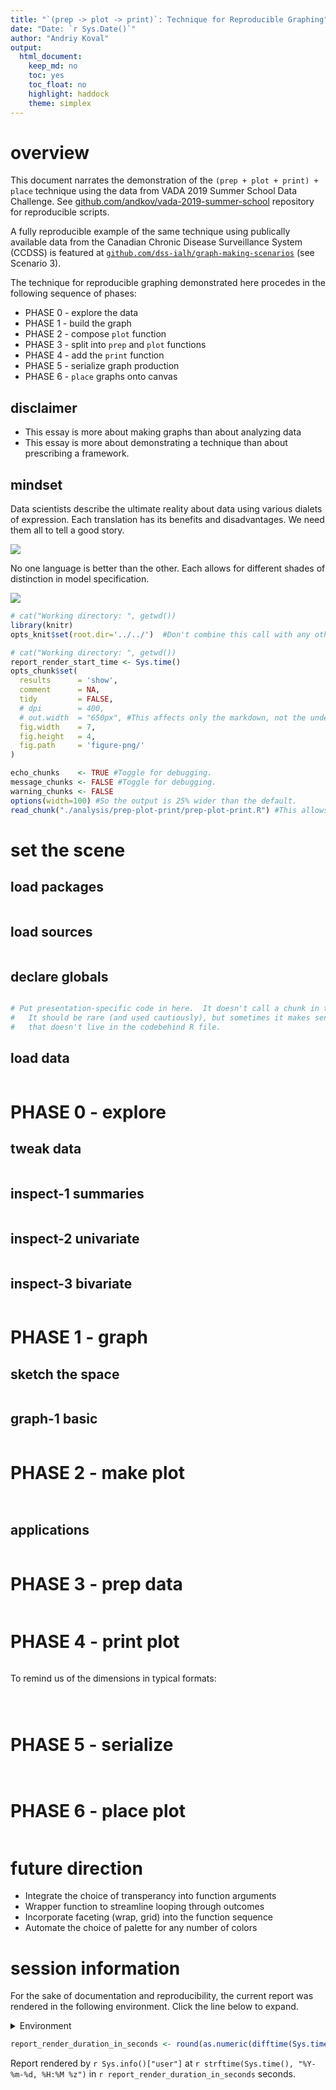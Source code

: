 ```yaml
---
title: "`(prep -> plot -> print)`: Technique for Reproducible Graphing"
date: "Date: `r Sys.Date()`"
author: "Andriy Koval"
output: 
  html_document: 
    keep_md: no
    toc: yes
    toc_float: no
    highlight: haddock
    theme: simplex
---
```


# overview

This document narrates the demonstration of the `(prep + plot + print) + place` technique using the data from VADA 2019 Summer School Data Challenge. See  [github.com/andkov/vada-2019-summer-school](https://github.com/andkov/vada-2019-summer-school) repository for reproducible scripts. 

A fully reproducible example of the same technique using publically available data from the Canadian Chronic Disease Surveillance System (CCDSS) is featured at [`github.com/dss-ialh/graph-making-scenarios`](https://github.com/dss-ialh/graph-making-scenarios/blob/master/README.md) (see Scenario 3).  

The technique for reproducible graphing demonstrated here procedes in the following sequence of phases:

- PHASE 0 - explore the data
- PHASE 1 - build the graph
- PHASE 2 - compose `plot` function
- PHASE 3 - split into `prep` and `plot` functions
- PHASE 4 - add the `print` function
- PHASE 5 - serialize graph production
- PHASE 6 - `place` graphs onto canvas

## disclaimer

 - This essay is more about making graphs than about analyzing data
 - This essay is more about demonstrating a technique than about prescribing a framework.

## mindset

Data scientists describe the ultimate reality about data using various dialets of expression. Each translation has its benefits and disadvantages. We need them all to tell a good story.    
  
![][dialects_data]

No one language is better than the other. Each allows for different shades of distinction in model specification. 

![][dialects_model]

[dialects_data]:../../libs/images/dialects/data-expression.PNG 
[dialects_model]:../../libs/images/dialects/model-expression.PNG 



<!--  Set the working directory to the repository's base directory; this assumes the report is nested inside of two directories.-->
```r
# cat("Working directory: ", getwd())
library(knitr)
opts_knit$set(root.dir='../../')  #Don't combine this call with any other chunk -especially one that uses file paths.
```

<!-- Set the report-wide options, and point to the external code file. -->
```r
# cat("Working directory: ", getwd())
report_render_start_time <- Sys.time()
opts_chunk$set(
  results      = 'show', 
  comment      = NA, 
  tidy         = FALSE,
  # dpi        = 400,
  # out.width  = "650px", #This affects only the markdown, not the underlying png file.  The height will be scaled appropriately.
  fig.width    = 7, 
  fig.height   = 4, 
  fig.path     = 'figure-png/'
)

echo_chunks    <- TRUE #Toggle for debugging.
message_chunks <- FALSE #Toggle for debugging.
warning_chunks <- FALSE
options(width=100) #So the output is 25% wider than the default.
read_chunk("./analysis/prep-plot-print/prep-plot-print.R") #This allows knitr to call chunks tagged in the underlying *.R file.
```

# set the scene

## load packages
<!-- Load packages, or at least verify they're available on the local machine.  Suppress the output when loading packages. --> 
```r
```
## load sources
<!-- Load 'sourced' R files.  Suppress the output when loading sources. --> 
```r
```
## declare globals
<!-- Load any global functions and variables declared in the R file.  Suppress the output. --> 
```r
```

<!-- Declare any global functions specific to a Rmd output.  Suppress the output. -->
```r
# Put presentation-specific code in here.  It doesn't call a chunk in the codebehind file.
#   It should be rare (and used cautiously), but sometimes it makes sense to include code in Rmd 
#   that doesn't live in the codebehind R file.
```
## load data
<!-- Load the datasets.   -->
```r
```

# PHASE 0 - explore 

## tweak data
<!-- Tweak the datasets.   -->
```r
```
## inspect-1 summaries
```r
```

## inspect-2 univariate
```r
```

## inspect-3 bivariate
```r
```

# PHASE 1 - graph

## sketch the space
```r
```

## graph-1 basic
```r
```

# PHASE 2 - make plot

```r
```

```r
```

## applications
```r
```

# PHASE 3 - prep data

```r
```

# PHASE 4 - print plot

```r
```

To remind us of the dimensions in typical formats: 
```r
```

```r
```

```r
```


# PHASE 5 - serialize

```r
```

```r
```

# PHASE 6 - place plot

```r

```


# future direction

- Integrate the choice of transperancy into function arguments
- Wrapper function to streamline looping through outcomes
- Incorporate faceting (wrap, grid) into the function sequence
- Automate the choice of palette for any number of colors

session information
===========================================================================

For the sake of documentation and reproducibility, the current report was rendered in the following environment.  Click the line below to expand.

<details>
  <summary>Environment <span class="glyphicon glyphicon-plus-sign"></span></summary>
```r
if( requireNamespace("devtools", quietly = TRUE) ) {
  devtools::session_info()
} else {
  sessionInfo()
} 
```
</details>

```r
report_render_duration_in_seconds <- round(as.numeric(difftime(Sys.time(), report_render_start_time, units="secs")))
```

Report rendered by `r Sys.info()["user"]` at `r strftime(Sys.time(), "%Y-%m-%d, %H:%M %z")` in `r report_render_duration_in_seconds` seconds.